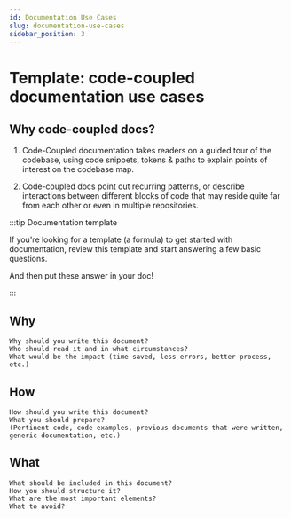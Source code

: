 ```yaml
---
id: Documentation Use Cases
slug: documentation-use-cases
sidebar_position: 3
---
```


# Template: code-coupled documentation use cases

## Why code-coupled docs? 

1. Code-Coupled documentation takes readers on a guided tour of the codebase, using code snippets, tokens & paths to explain points of interest on the codebase map. 

2. Code-coupled docs point out recurring patterns, or describe interactions between different blocks of code that may reside quite far from each other or even in multiple repositories. <br/>

:::tip  Documentation template

If you're looking for a template (a formula) to get started with documentation, review this template and start answering a few basic questions. 

And then put these answer in your doc!

:::

## Why

	Why should you write this document? 
    Who should read it and in what circumstances? 
    What would be the impact (time saved, less errors, better process, etc.)


## How


	How should you write this document? 
    What you should prepare?
    (Pertinent code, code examples, previous documents that were written,
    generic documentation, etc.)




## What

	What should be included in this document? 
    How you should structure it? 
    What are the most important elements?
    What to avoid?



